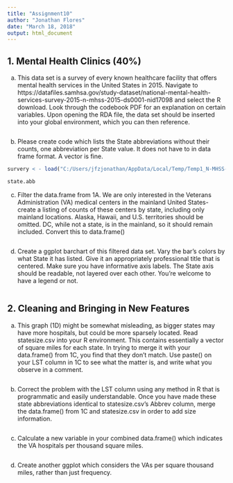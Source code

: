 ```yaml
---
title: "Assignment10"
author: "Jonathan Flores"
date: "March 18, 2018"
output: html_document
---
```


## 1. Mental Health Clinics (40%)

a. This data set is a survey of every known healthcare facility that offers mental health services in the United States in 2015. Navigate to https://datafiles.samhsa.gov/study-dataset/national-mental-health-services-survey-2015-n-mhss-2015-ds0001-nid17098 and select the R download. Look through the codebook PDF for an explanation on certain variables. Upon opening the RDA file, the data set should be inserted into your global environment, which you can then reference.


```r


```



b. Please create code which lists the State abbreviations without their counts, one abbreviation per State value. It does not have to in data frame format. A vector is fine.


```r

survery < - load("C:/Users/jfzjonathan/AppData/Local/Temp/Temp1_N-MHSS-2015-DS0001-bndl-data-r.zip/N-MHSS-2015-DS0001-data/N-MHSS-2015-DS0001-data-r.rda")

state.abb


```



c. Filter the data.frame from 1A. We are only interested in the Veterans Administration (VA) medical centers in the mainland United States-create a listing of counts of these centers by state, including only mainland locations. Alaska, Hawaii, and U.S. territories should be omitted. DC, while not a state, is in the mainland, so it should remain included. Convert this to data.frame()


```r


```


d. Create a ggplot barchart of this filtered data set. Vary the bar's colors by what State it has listed. Give it an appropriately professional title that is centered. Make sure you have informative axis labels. The State axis should be readable, not layered over each other. You're welcome to have a legend or not.


```r


```

## 2. Cleaning and Bringing in New Features

a. This graph (1D) might be somewhat misleading, as bigger states may have more hospitals, but could be more sparsely located. Read statesize.csv into your R environment. This contains essentially a vector of square miles for each state. In trying to merge it with your data.frame() from 1C, you find that they don't match. Use paste() on your LST column in 1C to see what the matter is, and write what you observe in a comment.


```r


```


b. Correct the problem with the LST column using any method in R that is programmatic and easily understandable. Once you have made these state abbreviations identical to statesize.csv's Abbrev column, merge the data.frame() from 1C and statesize.csv in order to add size information.


```r


```



c. Calculate a new variable in your combined data.frame() which indicates the VA hospitals per thousand square miles.


```r


```


d. Create another ggplot which considers the VAs per square thousand miles, rather than just frequency.


```r


```

